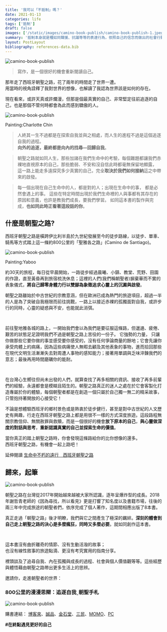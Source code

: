 ```yaml
---
title: '我可以「不抵制」嗎？'
date: 2021-01-13
categories: life
tags: ['抵制']
draft: false
images: ['/static/images/camino-book-publish/camino-book-publish-1.jpeg']
summary: '抵制本身就是種如同聲援、抗議等等的表達行為，依照自己的信念而做出的社會行動：某方做出不道德或是不符合期望的行為，且尚未有健全的法源或相應方法加以抗衡下，個人或是集體於體制外做出的不合作運動。'
layout: PostLayout
bibliography: references-data.bib
---
```

![camino-book-publish](/static/images/camino-book-publish/camino-book-publish-1.jpeg)

> 寫作，是一個很好的機會重新閱讀自己。

那年走了西班牙朝聖之路，花了兩年的時間走了世界一遭。  
用當時的視角詮釋了我對世界的想像，也解讀了我認為世界該是如何的存在。

現在看來，或許天真或許爛漫，但那是個最真實的自己、非常堅定往前追逐的自己，也是那個不管何時都會為此而感到驕傲的人。


![camino-book-publish](/static/images/camino-book-publish/camino-book-publish-3.jpeg)

Painting:Charlotte Chin

> 人終其一生不過都是在探索自我並與之相處，而人生的進程不過是這個追逐自我的過程。  
> **向外的追逐，最終都是向內的找尋—回歸自我**。

> 朝聖之路就如同人生，那些加諸在我們生命中的考驗，每個難題都讓我們赤裸地直視原本的自己，那些脆弱、不安和沒自信此時都毫無保留地顯露，
> 這一路上能走多遠探究多少真實的自己，完全**取決於我們如何接納**這之中帶來的啟發。

> 每一個出現在自己生命中的人，都是對的人；出現在生命中的事， 都是必然會遇上的事。
> 這些在特定時間出現於我們生命裡的人與事都有其存在的原因和意義，也許是教我們成長，要我們學習。
> 如同這本書的製作與完成，**也如同此時正看著這段話的你**。

 

## 什麼是朝聖之路?
西班牙朝聖之路是橫跨伊比利半島於九世紀發展至今的徒步路線，以徒步、單車、騎馬等方式踏上這一條約800公里的「聖雅各之路」(Camino de Santiago)。

![camino-book-publish](/static/images/camino-book-publish/camino-book-publish-2.jpeg)

Painting:Yaboo

約30天的旅程，每日從早晨開始，一路徒步經過晨曦、小鎮、教堂、荒野、田園的作證，直至黃昏再到旅宿梳洗休息；這裡的人們(我們稱朝聖者)摒棄華而不實的表象儀式，**將自己歸零身體力行以雙腳為象徵追求心靈上的沉澱與啟發**。

朝聖之路雖始於中古世紀的宗教意涵，但在歐洲已成為熱門的旅遊項目，超過一半的人是為了突破自我極限而前往挑戰，一路上以接近赤裸的孤獨面對自我，或許步行的同時，心靈的疑惑與不安，也能就此消弭。

<br/>

前往聖地雅各城的路上，一開始我們會以為我們是要征服這條路，但邋遢、疲倦、艱苦的狀態足足證明我們不過是朝聖之路上苦役的一份子。
它強勢的力量， 只讓你做那些它要你做的事並感受要你感受的，沒有任何爭論商量的餘地；它會先讓你承受肉體上的病痛，因為這些病痛使人無暇去顧及其他表象的事物，進而拾回那些在現代文明生活漸漸失去對周遭人事物的感知能力；接著用單調與乏味淬鍊我們的意志；最後再用時間磨礪你的能耐。

 <br/>

在台灣心生嚮往但尚未出發的人們，就算查找了再多相關的資訊、接收了再多前輩們的經驗，永遠都會是模糊且陌生的。朝聖之路真正的迷人之處在於它會客製化打造專屬於你的體驗，每個朝聖者都是在創造一個只屬於自己獨一無二的精采故事，只管抱持著開放的心接受它！

 

不論是想體驗西班牙的鄉村景色或是熱衷於徒步健行，甚至是對中古世紀的人文歷史有興趣，行走在西班牙朝聖之路上都是用很不一樣的方式深度旅遊。這段路程無關宗教信仰、無關赦罪與救贖，而是一個很好的機會**放下原本的自己**，**與心靈做深度的對話與思考**，**重新認識真實的自己並探索生命的價值**。

 

當你真正的踏上朝聖之路時，你會發現這條路給你的比你想像的還多。  
西班牙朝聖之路，有機會一起上路吧！


延伸閱讀 [生命中不朽的遠行　西班牙朝聖之路]()

 

## 歸來，起筆

![camino-book-publish](/static/images/camino-book-publish/camino-book-publish-4.jpeg)

朝聖之路在台灣從2017年開始越來越被大家所認識，逐年呈爆炸型的成長。2018年謝哲青老師的《因為尋找，所以看見》更是打響了知名度以及書籍市場，往後的兩三年中完成旅途的朝聖者們，依序完成了個人著作，這期間相應出版了8本書。

真正走過「朝聖之路」後才明瞭，我們與它之間產生了極深的羈絆。**深刻的體會到自己走上朝聖之路的決心是多麼瘋狂，同時又多麼必要**。就如同創作這本書。

 <br/>

這本書沒有曲折離奇的情節、沒有生動活潑的故事；  
也沒有線性敘事的旅遊點滴、更沒有考究實用的指南分享。

裡頭談及了追尋自我、內在孤獨與成長的過程、社會與個人價值觀等等。這些經歷與體悟藉由朝聖之路帶出更多生活上的思辨。

邀請你，走進朝聖者的世界：

### 800公里的漫漫思辯：追逐自我ˍ朝聖手札

![camino-book-publish](/static/images/camino-banner.jpg)
 

購書連結：
[博客來](https://www.books.com.tw/products/0010880847?sloc=main)、[誠品](https://www.eslite.com/product/1001168672681965720004)、[金石堂](https://www.kingstone.com.tw/basic/2017460015237?zone=book&lid=search&actid=WISE&kw=800%E5%85%AC%E9%87%8C&pi=0#authorintroid)、[三民](https://www.sanmin.com.tw/Product/index/008443967)、[MOMO](https://www.momoshop.com.tw/goods/GoodsDetail.jsp?i_code=8428910&Area=search&mdiv=403&oid=1_3&cid=index&kw=800%E5%85%AC%E9%87%8C)、[PC](https://www.pcstore.com.tw/elephantwhite/M77774772.htm)

 
**#在終點遇見更好的自己**